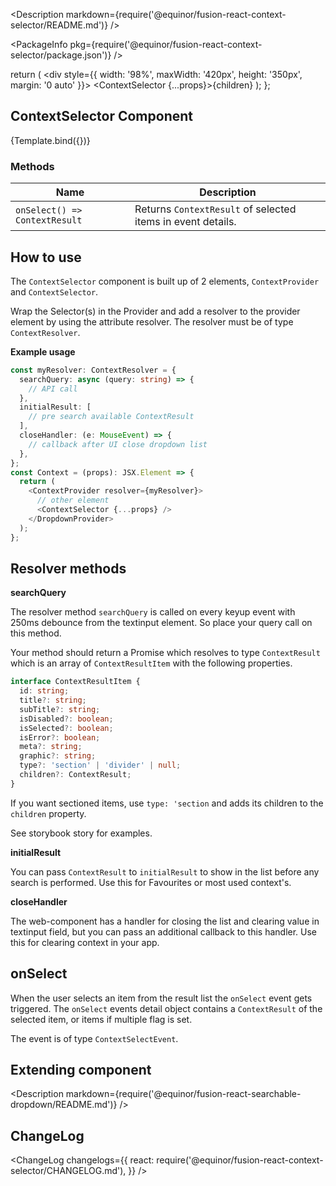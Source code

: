 
<Meta title="Data/ContextSelector" />

<Description markdown={require('@equinor/fusion-react-context-selector/README.md')} />

<ArgsTable of={ContextSelector} />

<PackageInfo pkg={require('@equinor/fusion-react-context-selector/package.json')} />

  return (
    <div style={{ width: '98%', maxWidth: '420px', height: '350px', margin: '0 auto' }}>
      <ContextProvider resolver={_exampleResolver}>
        <ContextSelector {...props}>{children}</ContextSelector>
      </ContextProvider>
    </div>
  );
};

## ContextSelector Component
<Canvas withSource="closed">
  <Story name="Component" args={{
      placeholder: 'Start to type to search...',
      initialText: 'The initial text result',
      id: 'sdd-test',
      variant: 'page',
      dropdownHeight: '300px',
      onSelect: _handleSelect,
    }}
    argTypes={{
      selectTextOnFocus: {
        type: 'boolean',
        defaultValue: false,
        description: 'Flag for selecting the textbox input on focus.'
      },
      id: {
        type: 'string',
        description: 'HTML ID for component',
      },
      placeholder: {
        description: 'TextInput placeholder string',
      },
      initialText: {
        type: 'string',
        description: 'First item in dropdown before any search is done',
      },
      variant: {
        type: 'string',
        description: 'The type of Searchabledropdown to render, multiple variants for header or page usage',
        control: 'select',
        options: [
          'page', 'page-outlined', 'page-dense', 'header', 'header-filled'
        ]
      },
      dropdownHeight: {
        description: 'The scroll height for dropdown result list'
      },
      label: {
        type: 'string',
        description: 'Textinput label'
      },
      value: {
        description: 'The selected value do display in TextInput'
      },
      meta: {
        description: 'A fwc-icon name to show AFTER each list item. may also be set per result item.'
      },
      graphic: {
        description: 'A fwc-icon name to show BEFORE each list item. may also be set per result item.'
      },
      multiple: {
        description: 'Flag for selecting multiple items.'
      }
    }}
    >
    {Template.bind({})}
  </Story>
</Canvas>

<ArgsTable story="Component" />

### Methods

| Name     | Description
| -------- | -------------
| `onSelect() => ContextResult`   | Returns `ContextResult` of selected items in event details.


## How to use

The ``ContextSelector`` component is built up of 2 elements, ``ContextProvider`` and ``ContextSelector``.

Wrap the Selector(s) in the Provider and add a resolver to the provider element by using the attribute resolver.
The resolver must be of type ``ContextResolver``.

**Example usage**

```ts
const myResolver: ContextResolver = {
  searchQuery: async (query: string) => {
    // API call
  },
  initialResult: [
    // pre search available ContextResult
  ],
  closeHandler: (e: MouseEvent) => {
    // callback after UI close dropdown list
  },
};
const Context = (props): JSX.Element => {
  return (
    <ContextProvider resolver={myResolver}>
      // other element
      <ContextSelector {...props} />
    </DropdownProvider>
  );
};
```

## Resolver methods

**searchQuery**

The resolver method ``searchQuery`` is called on every keyup event with 250ms debounce from the textinput element. So place your query call on this method.

Your method should return a Promise which resolves to type ``ContextResult`` which is an array of ``ContextResultItem`` with the following properties.

```typescript
interface ContextResultItem {
  id: string;
  title?: string;
  subTitle?: string;
  isDisabled?: boolean;
  isSelected?: boolean;
  isError?: boolean;
  meta?: string;
  graphic?: string;
  type?: 'section' | 'divider' | null;
  children?: ContextResult;
}
```

If you want sectioned items, use ``type: 'section`` and adds its children to the ``children`` property.

See storybook story for examples.

**initialResult**

You can pass ``ContextResult`` to ``initialResult`` to show in the list before any search is performed. Use this for Favourites or most used context's.

**closeHandler**

The web-component has a handler for closing the list and clearing value in textinput field, but you can pass an additional callback to this handler. Use this for clearing context in your app.

## onSelect

When the user selects an item from the result list the ``onSelect`` event gets triggered. The ``onSelect`` events detail object contains a ``ContextResult`` of the selected item, or items if multiple flag is set.

The event is of type ``ContextSelectEvent``.

## Extending component

<Description markdown={require('@equinor/fusion-react-searchable-dropdown/README.md')} />

## ChangeLog

<ChangeLog
  changelogs={{
    react: require('@equinor/fusion-react-context-selector/CHANGELOG.md'),
  }}
/>
